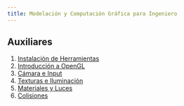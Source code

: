 ```yaml
---
title: Modelación y Computación Gráfica para Ingeniero
---
```

## Auxiliares
1. [Instalación de Herramientas](3501.1.qmd)
2. [Introducción a OpenGL](3501.2.qmd)
4. [Cámara e Input](3501.4.qmd)
6. [Texturas e Iluminación](3501.6.qmd)
8. [Materiales y Luces](3501.8.qmd)
10. [Colisiones](3501.10.qmd)

